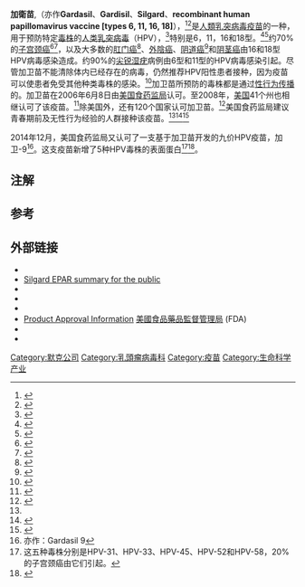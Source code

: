 {{ctm}}
{{Drugbox
| Verifiedfields = changed
| verifiedrevid = 448706716
| image = Gardasil vaccine and box new.jpg
<!-- Vacine data -->
| type = vaccine
| target = 人类乳突病毒（16、18、6、11型）
| vaccine_type = protein subunit
<!-- Clinical data -->
| tradename = Gardasil
| Drugs.com = {{drugs.com|monograph|human-papillomavirus-vaccine}}
| MedlinePlus = a607016
| pregnancy_AU = <!-- A / B1 / B2 / B3 / C / D / X -->
| pregnancy_US = B
| legal_AU = <!-- S2, S3, S4, S5, S6, S7, S8, S9 or Unscheduled -->
| legal_CA = <!-- Schedule I, II, III, IV, V, VI, VII, VIII -->
| legal_UK = <!-- GSL, P, POM, CD, or Class A, B, C -->
| legal_US = Rx-only
| routes_of_administration = 肌肉注射
<!-- Identifiers -->
| ATC_prefix = J07
| ATC_suffix = BM01
| ChemSpiderID_Ref = {{chemspidercite|changed|chemspider}}
| ChemSpiderID = none
| CAS_number = 910046-32-1
| CAS_number_Ref = {{cascite|correct|CAS}}
<!-- Chemical data -->
}}

'''加衛苗''',（亦作'''Gardasil'''、'''Gardisil'''、'''Silgard'''、'''recombinant human papillomavirus vaccine [types 6, 11, 16, 18]'''），<ref name="silgard">{{cite web | url = http://www.emea.europa.eu/humandocs/Humans/EPAR/silgard/silgard.htm | title = Silgard European Public Assessment Report | publisher = [[歐洲藥品管理局|歐洲藥品管理局]] | date = September 25, 2009 | accessdate = 2009-12-05 | deadurl = yes | archiveurl = https://web.archive.org/web/20091226091139/http://www.emea.europa.eu/humandocs/Humans/EPAR/silgard/silgard.htm | archivedate = 2009-12-26 }}</ref><ref>{{cite web|last=Waknine|first=Yael|url=http://www.medscape.com/viewarticle/545374|title=International Approvals: Singulair and Gardasil/Silgard|date=October 2, 2006|work=Medscape Today|accessdate=2008-12-18|archive-date=2013-05-20|archive-url=https://web.archive.org/web/20130520232942/http://www.medscape.com/viewarticle/545374|dead-url=no}}</ref>是[[人類乳突病毒疫苗|人類乳突病毒疫苗]]的一种，用于预防特定[[毒株|毒株]]的[[人类乳突病毒|人类乳突病毒]]（HPV），<ref>{{cite news | url = http://www.reuters.com/article/rbssPharmaceuticals%20-%20Generic%20&%20Specialty/idUSN2052127820090820 | title = UPDATE 2-U.S. health officials back safety of Merck vaccine | work = Reuters | date = August 20, 2009 | accessdate = 2009-11-12 | first = Lisa | last = Richwine | archive-date = 2009-08-27 | archive-url = https://web.archive.org/web/20090827011806/http://www.reuters.com/article/rbssPharmaceuticals%20-%20Generic%20%26%20Specialty/idUSN2052127820090820 | dead-url = no }}</ref>特别是6，11，16和18型。<ref name=pmid_17380109>{{Cite journal | last1 = Markowitz | first1 = L. E. | last2 = Dunne | first2 = E. F. | last3 = Saraiya | first3 = M. | last4 = Lawson | first4 = H. W. | last5 = Chesson | first5 = H. | last6 = Unger | first6 = E. R. | author7 = Centers for Disease Control Prevention (CDC) | author8 = Advisory Committee on Immunization Practices (ACIP) | title = Quadrivalent Human Papillomavirus Vaccine: Recommendations of the Advisory Committee on Immunization Practices (ACIP) | journal = MMWR. Recommendations and reports : Morbidity and mortality weekly report. Recommendations and reports / Centers for Disease Control | volume = 56 | issue = RR-2 | pages = 1–24 | year = 2007 | pmid = 17380109 | url = http://www.cdc.gov/mmwr/pdf/rr/rr5602.pdf | access-date = 2016-03-06 | archive-date = 2015-09-24 | archive-url = https://web.archive.org/web/20150924044909/http://www.cdc.gov/mmwr/pdf/rr/rr5602.pdf | dead-url = no }}</ref><ref name=pmid_20508594>{{Cite journal | author1 = Centers for Disease Control and Prevention (CDC) | title = FDA licensure of quadrivalent human papillomavirus vaccine (HPV4, Gardasil) for use in males and guidance from the Advisory Committee on Immunization Practices (ACIP) | journal = MMWR. Morbidity and mortality weekly report | volume = 59 | issue = 20 | pages = 630–632 | year = 2010 | pmid = 20508594 | url = http://www.cdc.gov/mmwr/pdf/wk/mm5920.pdf | access-date = 2016-03-06 | archive-date = 2015-09-24 | archive-url = https://web.archive.org/web/20150924044945/http://www.cdc.gov/mmwr/pdf/wk/mm5920.pdf | dead-url = no }}</ref>约70%的[[子宫颈癌|子宫颈癌]]<ref name="pmid16670757">{{cite journal | author = Lowy DR, Schiller JT | title = Prophylactic human papillomavirus vaccines | journal = J. Clin. Invest. | volume = 116 | issue = 5 | pages = 1167–73 | date = May 2006 | pmid = 16670757 | doi = 10.1172/JCI28607 | url = http://www.jci.org/articles/view/JCI28607 | accessdate = 2009-11-12 | pmc = 1451224 | archive-date = 2008-12-29 | archive-url = https://web.archive.org/web/20081229010905/http://www.jci.org/articles/view/JCI28607 | dead-url = yes }}</ref><ref name="Muñoz2004">{{cite journal| author = Muñoz N, Bosch FX, Castellsagué X| title = Against which human papillomavirus types shall we vaccinate and screen? The international perspective| journal = Int. J. Cancer| volume = 111| issue = 2| pages = 278–85|date=August 2004| doi = 10.1002/ijc.20244| pmid = 15197783}}</ref>，以及大多数的[[肛门癌|肛门癌]]<ref name="Bloomberg">{{cite news | url=http://www.bloomberg.com/apps/news?pid=20601202&sid=aajzweDaXZh0&refer=healthcare | author=Cortez, Michelle Fay | author2=Pettypiece, Shannon | title=Merck Cancer Shot Cuts Genital Warts, Lesions in Men (Update2) | work=Bloomberg News | date=13 November 2008 | accessdate=2009-11-12 }}{{dead link|date=2017年11月 |bot=InternetArchiveBot |fix-attempted=yes }}</ref>、[[外陰癌|外陰癌]]、[[阴道癌|阴道癌]]<ref name="VulvarCA">{{cite press release | url = http://www.fda.gov/NewsEvents/Newsroom/PressAnnouncements/2008/ucm116945.htm | title = FDA Approves Expanded Uses for Gardasil to Include Preventing Certain Vulvar and Vaginal Cancers | accessdate = 2009-11-11 | date = 2008-09-12 | publisher = [[美國食品藥品監督管理局|美國食品藥品監督管理局]] (FDA) | archive-date = 2010-03-06 | archive-url = https://web.archive.org/web/20100306073734/http://www.fda.gov/NewsEvents/Newsroom/PressAnnouncements/2008/ucm116945.htm | dead-url = no }}</ref>和[[阴茎癌|阴茎癌]]由16和18型HPV病毒感染造成。约90%的[[尖锐湿疣|尖锐湿疣]]病例由6型和11型的HPV病毒感染引起。尽管加卫苗不能清除体内已经存在的病毒，仍然推荐HPV阳性患者接种，因为疫苗可以使患者免受其他种类毒株的感染。<ref>{{cite web|title=The Ethics of Vaccination | url = http://www.credoreference.com.wc-ezproxy.westminster.edu/enrty/suppbioeth/the_ethics_of_vaccination|publisher=Springer Publishing Company|accessdate=2013-09-29}}</ref>加卫苗所预防的毒株都是通过[[性傳染病|性行为传播]]的。加卫苗在2006年6月8日由[[美國食品藥品監督管理局|美国食药监局]]认可。至2008年，[[美国|美国]]41个州也相继认可了该疫苗。<ref>{{cite web|title=The Ethics of vaccination|url=http://www.credoreference.com.wc-ezproxy.westminster.edu/entry/suppbopeth/the_ethics_of_vaccination|publisher=Springer Publishing Company|accessdate=2013-10-03}}</ref>除美国外，还有120个国家认可加卫苗。<ref>{{cite journal|last=Haupt|first=Richard|author2=Sings, Heather|title=The efficacy and safety of the quadrivalent human papillomavirus 6/11/16/18 vaccine gardasil|journal=Journal of Adolescent Health|date=November 2011|volume=49|issue=5|pages=467–475|doi=10.1016/jodohealth.2011.07.003|pmid=22018560|accessdate=2013-09-27}}</ref>美国食药监局建议青春期前及无性行为经验的人群接种该疫苗。<ref name=pmid_17380109/><ref name="gardasilPI">{{cite web| url=http://www.merck.com/product/usa/pi_circulars/g/gardasil/gardasil_pi.pdf| title=Gardasil full prescribing information| publisher=[[Merck_&_Co.|Merck & Co.]]| accessdate=2009-11-11| archive-date=2012-03-18| archive-url=https://www.webcitation.org/66GSUD1h0?url=http://www.merck.com/product/usa/pi_circulars/g/gardasil/gardasil_pi.pdf| dead-url=no}}</ref><ref name="FDAgardasil">{{cite web | url=http://www.fda.gov/BiologicsBloodVaccines/SafetyAvailability/VaccineSafety/ucm179549.htm | title=Gardasil Vaccine Safety | date=August 20, 2009 | work=Vaccine Safety & Availability | publisher=[[美國食品藥品監督管理局|美國食品藥品監督管理局]] (FDA) | accessdate=2009-11-11 | archive-date=2009-11-15 | archive-url=https://web.archive.org/web/20091115095513/http://www.fda.gov/BiologicsBloodVaccines/SafetyAvailability/VaccineSafety/ucm179549.htm | dead-url=no }}</ref>

2014年12月，美国食药监局又认可了一支基于加卫苗开发的九价HPV疫苗，加卫-9<ref group="注">亦作：Gardasil 9</ref>。这支疫苗新增了5种HPV毒株的表面蛋白<ref group="注">这五种毒株分别是HPV-31、HPV-33、HPV-45、HPV-52和HPV-58，20%的子宫颈癌由它们引起。</ref><ref name= Gardasil9>{{cite web|url=http://www.fda.gov/NewsEvents/Newsroom/PressAnnouncements/ucm426485.htm|type=press release|title=FDA approves Gardasil 9 for prevention of certain cancers caused by five additional types of HPV|date=10 December 2014|accessdate=28 February 2015|archive-date=2015-01-10|archive-url=https://web.archive.org/web/20150110233107/http://www.fda.gov/NewsEvents/Newsroom/PressAnnouncements/ucm426485.htm|dead-url=no}}</ref>。

== 注解 ==
{{Reflist|colwidth=30em|group="注"}}

== 参考 ==
{{Reflist|colwidth=30em}}

== 外部链接 ==
* {{Official website|http://www.gardasil.com/}}
* [http://www.ema.europa.eu/docs/en_GB/document_library/EPAR_-_Summary_for_the_public/human/000732/WC500051550.pdf Silgard EPAR summary for the public]{{Wayback|url=http://www.ema.europa.eu/docs/en_GB/document_library/EPAR_-_Summary_for_the_public/human/000732/WC500051550.pdf |date=20160303214541 }}
* {{Cite journal| last1 = Shi | first1 = L| last2 = Sings | first2 = HL| last3 = Bryan | first3 = JT| last4 = Wang | first4 = B| last5 = Wang | first5 = Y| last6 = Mach | first6 = H| last7 = Kosinski | first7 = M| last8 = Washabaugh | first8 = MW| last9 = Sitrin | first9 = R| last10 = Barr | first10 = E| title = Gardasil: prophylactic human papillomavirus vaccine development – from bench top to bed-side| url = https://archive.org/details/sim_clinical-pharmacology-and-therapeutics_2007-02_81_2/page/259 | journal = Clinical Pharmacology & Therapeutics| volume = 81| issue = 2| pages = 259–64|date=February 2007| doi = 10.1038/sj.clpt.6100055| issn = 0009-9236}}
* {{Cite journal | url = http://www.rochester.edu/pr/Review/V68N3/feature1.html | title = A Cancer Vaccine is Born | last = Ireland | first = Corydon | work = Rochester Review | publisher = [[University_of_Rochester|University of Rochester]] | volume = 68 | issue = 3 | year = 2006 | journal =  | access-date = 2016-03-06 | archive-date = 2016-03-04 | archive-url = https://web.archive.org/web/20160304191207/http://www.rochester.edu/pr/Review/V68N3/feature1.html | dead-url = yes }}
* {{Cite news | last = Harris | first = Gardiner | url = http://www.nytimes.com/2006/06/30/health/30vaccine.html | title = Panel Unanimously Recommends Cervical Cancer Vaccine for Girls 11 and Up | work = [[The_New_York_Times|The New York Times]] | date = 30 June 2006 | accessdate = 2016-03-06 | archive-date = 2017-03-11 | archive-url = https://web.archive.org/web/20170311180315/http://www.nytimes.com/2006/06/30/health/30vaccine.html | dead-url = no }}
* [http://www.fda.gov/cber/products/gardasil.htm Product Approval Information]{{Wayback|url=http://www.fda.gov/cber/products/gardasil.htm |date=20090528164345 }} [[美國食品藥品監督管理局|美國食品藥品監督管理局]] (FDA)
* {{Cite news | last = Hellerstein | first = Myra | first2 = Amanda | last2 = Thieroff | url = http://www.indypendent.org/?p=750 | title = HPV and You: Girls learn about HPV from the commercials, not the classroom | work = {{link-en|The Indypendent|The Indypendent}} | date = 1 February 2007 | accessdate = 2016-03-06 | archive-date = 2014-12-24 | archive-url = https://web.archive.org/web/20141224081353/https://indypendent.org/?p=750 | dead-url = no }}
* {{Cite news | last = McNeil | first = Donald G., Jr. | authorlink = :en:Donald Gerard McNeil, Jr. | url = http://www.nytimes.com/2006/08/29/health/29hpv.html | title = How a Vaccine Search Ended in Triumph | work = [[The_New_York_Times|The New York Times]] | date = August 29, 2006 | accessdate = 2016-03-06 | archive-date = 2016-04-15 | archive-url = https://web.archive.org/web/20160415002425/http://www.nytimes.com/2006/08/29/health/29hpv.html | dead-url = no }}

{{Vaccines}}

[[Category:默克公司|Category:默克公司]]
[[Category:乳頭瘤病毒科|Category:乳頭瘤病毒科]]
[[Category:疫苗|Category:疫苗]]
[[Category:生命科学产业|Category:生命科学产业]]